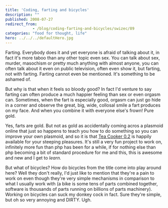 ```yaml
---
title: 'Coding, farting and bicycles'
description: ""
published: 2008-07-27
redirect_from: 
            - /blog/coding-farting-and-bicycles/swizec/89
categories: "food for thought, life"
hero: ../../../defaultHero.jpg
---
```

Farting. Everybody does it and yet everyone is afraid of talking about it, in fact it&#x27;s more taboo than any other topic even sex. You can talk about sex, murder, masochism or pretty much anything with almost anyone, you can often talk about it even on public television, often even show it, but farting, not with farting. Farting cannot even be mentioned. It&#x27;s something to be ashamed of.

But why is that when it feels so bloody good? In fact I&#x27;d venture to say farting can often produce a much happier feeling than sex or even orgasm can. Sometimes, when the fart is especially good, orgasm can just go hide in a corner and observe the great, big, wide, collosal smile a fart produces on my face. And when you combine it with everyone else&#x27;s frown! Pure gold.

Yes, farts are gold. But not as gold as accidentally coming acros a plasmoid online that just so happens to teach you how to do something so you can improve your own plasmoid, and so it is that [Tea Cooker 0.2](http://kde-look.org/content/show.php?content=85564) is happily available for your steeping pleasures. It&#x27;s still a very fun project to work on, infinitely more fun than php has been for a while, if for nothing else than php becoming a bit of standard procedure for me and this, this is awesome and new and I get to _learn._

But what of bicycles? How do bicycles from the title come into play around here? Well they don&#x27;t really, I&#x27;d just like to mention that they&#x27;re a pain to work on even though they&#x27;re very simple mechanisms in comparison to what I usually work with (a bike is some tens of parts combined together, software is thousands of parts running on billions of parts machinery). Working on bicycles can suck my donkey cock in fact. Sure they&#x27;re simple, but oh so very annoying and DIRTY. Ugh.